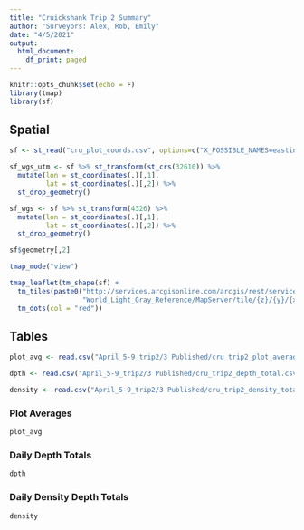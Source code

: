 ---
title: "Cruickshank Trip 2 Summary"
author: "Surveyors: Alex, Rob, Emily"
date: "4/5/2021"
output:
  html_document:
    df_print: paged
---

```{r setup, include=FALSE}
knitr::opts_chunk$set(echo = F)
library(tmap)
library(sf)
```

## Spatial

```{r map, echo=FALSE}
sf <- st_read("cru_plot_coords.csv", options=c("X_POSSIBLE_NAMES=easting","Y_POSSIBLE_NAMES=northing"), crs = 3157) 

sf_wgs_utm <- sf %>% st_transform(st_crs(32610)) %>% 
  mutate(lon = st_coordinates(.)[,1],
         lat = st_coordinates(.)[,2]) %>% 
  st_drop_geometry()

sf_wgs <- sf %>% st_transform(4326) %>% 
  mutate(lon = st_coordinates(.)[,1],
         lat = st_coordinates(.)[,2]) %>% 
  st_drop_geometry()

sf$geometry[,2]

tmap_mode("view")

tmap_leaflet(tm_shape(sf) +
  tm_tiles(paste0("http://services.arcgisonline.com/arcgis/rest/services/World_Imagery/",
                  "World_Light_Gray_Reference/MapServer/tile/{z}/{y}/{x}"), group = "satellite") +
  tm_dots(col = "red"))
```

## Tables

```{r plots, echo=F}
plot_avg <- read.csv("April_5-9_trip2/3 Published/cru_trip2_plot_averages.csv")

dpth <- read.csv("April_5-9_trip2/3 Published/cru_trip2_depth_total.csv")

density <- read.csv("April_5-9_trip2/3 Published/cru_trip2_density_total.csv")
```

### Plot Averages
```{r}
plot_avg
```

### Daily Depth Totals
```{r}
dpth
```

### Daily Density Depth Totals
```{r}
density
```
